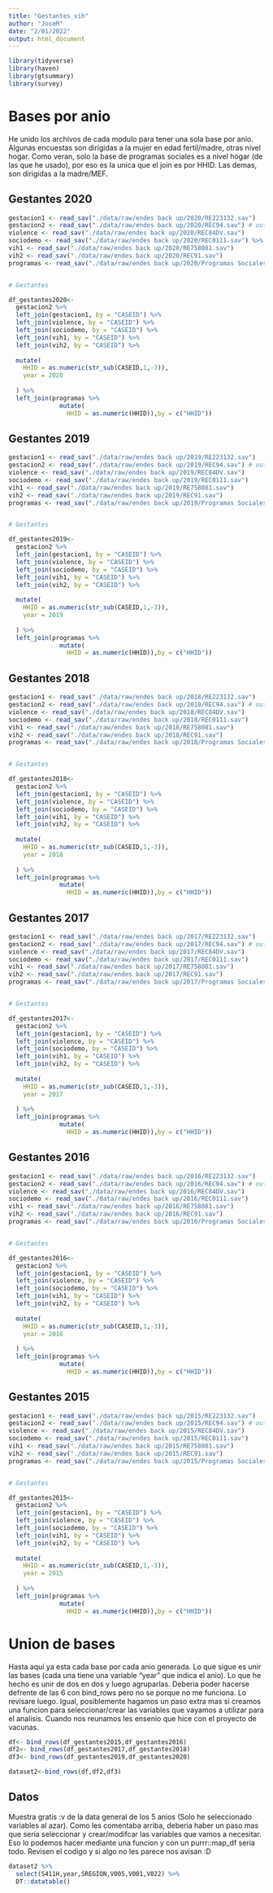 ```yaml
---
title: "Gestantes_vih"
author: "JoseM"
date: "2/01/2022"
output: html_document
---
```


```r

library(tidyverse)
library(haven)
library(gtsummary)
library(survey)

```

# Bases por anio
He unido los archivos de cada modulo para tener una sola base por anio. Algunas encuestas son dirigidas a la mujer en edad fertil/madre, otras nivel hogar. Como veran, solo la base de programas sociales es a nivel hogar (de las que he usado), por eso es la unica que el join es por HHID. Las demas, son dirigidas a la madre/MEF. 

## Gestantes 2020

```r
gestacion1 <- read_sav("./data/raw/endes back up/2020/RE223132.sav")
gestacion2 <- read_sav("./data/raw/endes back up/2020/REC94.sav") # outcome # id
violence <- read_sav("./data/raw/endes back up/2020/REC84DV.sav")
sociodemo <- read_sav("./data/raw/endes back up/2020/REC0111.sav") %>% select(-NCONGLOME)
vih1 <- read_sav("./data/raw/endes back up/2020/RE758081.sav")
vih2 <- read_sav("./data/raw/endes back up/2020/REC91.sav")
programas <- read_sav("./data/raw/endes back up/2020/Programas Sociales x Hogar.sav") ## id


# Gestantes

df_gestantes2020<-
  gestacion2 %>% 
  left_join(gestacion1, by = "CASEID") %>% 
  left_join(violence, by = "CASEID") %>% 
  left_join(sociodemo, by = "CASEID") %>%
  left_join(vih1, by = "CASEID") %>% 
  left_join(vih2, by = "CASEID") %>%
  
  mutate(
    HHID = as.numeric(str_sub(CASEID,1,-3)),
    year = 2020
    
  ) %>% 
  left_join(programas %>% 
              mutate(
                HHID = as.numeric(HHID)),by = c("HHID"))


```

## Gestantes 2019
```r
gestacion1 <- read_sav("./data/raw/endes back up/2019/RE223132.sav")
gestacion2 <- read_sav("./data/raw/endes back up/2019/REC94.sav") # outcome # id
violence <- read_sav("./data/raw/endes back up/2019/REC84DV.sav")
sociodemo <- read_sav("./data/raw/endes back up/2019/REC0111.sav")
vih1 <- read_sav("./data/raw/endes back up/2019/RE758081.sav")
vih2 <- read_sav("./data/raw/endes back up/2019/REC91.sav")
programas <- read_sav("./data/raw/endes back up/2019/Programas Sociales x Hogar.sav") ## id


# Gestantes

df_gestantes2019<-
  gestacion2 %>% 
  left_join(gestacion1, by = "CASEID") %>% 
  left_join(violence, by = "CASEID") %>% 
  left_join(sociodemo, by = "CASEID") %>%
  left_join(vih1, by = "CASEID") %>% 
  left_join(vih2, by = "CASEID") %>%
  
  mutate(
    HHID = as.numeric(str_sub(CASEID,1,-3)),
    year = 2019
    
  ) %>% 
  left_join(programas %>% 
              mutate(
                HHID = as.numeric(HHID)),by = c("HHID"))


```

## Gestantes 2018
```r
gestacion1 <- read_sav("./data/raw/endes back up/2018/RE223132.sav")
gestacion2 <- read_sav("./data/raw/endes back up/2018/REC94.sav") # outcome # id
violence <- read_sav("./data/raw/endes back up/2018/REC84DV.sav")
sociodemo <- read_sav("./data/raw/endes back up/2018/REC0111.sav")
vih1 <- read_sav("./data/raw/endes back up/2018/RE758081.sav")
vih2 <- read_sav("./data/raw/endes back up/2018/REC91.sav")
programas <- read_sav("./data/raw/endes back up/2018/Programas Sociales x Hogar.sav") ## id


# Gestantes

df_gestantes2018<-
  gestacion2 %>% 
  left_join(gestacion1, by = "CASEID") %>% 
  left_join(violence, by = "CASEID") %>% 
  left_join(sociodemo, by = "CASEID") %>%
  left_join(vih1, by = "CASEID") %>% 
  left_join(vih2, by = "CASEID") %>%
  
  mutate(
    HHID = as.numeric(str_sub(CASEID,1,-3)),
    year = 2018
    
  ) %>% 
  left_join(programas %>% 
              mutate(
                HHID = as.numeric(HHID)),by = c("HHID"))


```


## Gestantes 2017
```r
gestacion1 <- read_sav("./data/raw/endes back up/2017/RE223132.sav")
gestacion2 <- read_sav("./data/raw/endes back up/2017/REC94.sav") # outcome # id
violence <- read_sav("./data/raw/endes back up/2017/REC84DV.sav")
sociodemo <- read_sav("./data/raw/endes back up/2017/REC0111.sav")
vih1 <- read_sav("./data/raw/endes back up/2017/RE758081.sav")
vih2 <- read_sav("./data/raw/endes back up/2017/REC91.sav")
programas <- read_sav("./data/raw/endes back up/2017/Programas Sociales x Hogar.sav") ## id


# Gestantes

df_gestantes2017<-
  gestacion2 %>% 
  left_join(gestacion1, by = "CASEID") %>% 
  left_join(violence, by = "CASEID") %>% 
  left_join(sociodemo, by = "CASEID") %>%
  left_join(vih1, by = "CASEID") %>% 
  left_join(vih2, by = "CASEID") %>%
  
  mutate(
    HHID = as.numeric(str_sub(CASEID,1,-3)),
    year = 2017
    
  ) %>% 
  left_join(programas %>% 
              mutate(
                HHID = as.numeric(HHID)),by = c("HHID"))


```

## Gestantes 2016
```r
gestacion1 <- read_sav("./data/raw/endes back up/2016/RE223132.sav")
gestacion2 <- read_sav("./data/raw/endes back up/2016/REC94.sav") # outcome # id
violence <- read_sav("./data/raw/endes back up/2016/REC84DV.sav")
sociodemo <- read_sav("./data/raw/endes back up/2016/REC0111.sav")
vih1 <- read_sav("./data/raw/endes back up/2016/RE758081.sav")
vih2 <- read_sav("./data/raw/endes back up/2016/REC91.sav")
programas <- read_sav("./data/raw/endes back up/2016/Programas Sociales x Hogar.sav") ## id


# Gestantes

df_gestantes2016<-
  gestacion2 %>% 
  left_join(gestacion1, by = "CASEID") %>% 
  left_join(violence, by = "CASEID") %>% 
  left_join(sociodemo, by = "CASEID") %>%
  left_join(vih1, by = "CASEID") %>% 
  left_join(vih2, by = "CASEID") %>%
  
  mutate(
    HHID = as.numeric(str_sub(CASEID,1,-3)),
    year = 2016
    
  ) %>% 
  left_join(programas %>% 
              mutate(
                HHID = as.numeric(HHID)),by = c("HHID"))


```


## Gestantes 2015
```r
gestacion1 <- read_sav("./data/raw/endes back up/2015/RE223132.sav")
gestacion2 <- read_sav("./data/raw/endes back up/2015/REC94.sav") # outcome # id
violence <- read_sav("./data/raw/endes back up/2015/REC84DV.sav")
sociodemo <- read_sav("./data/raw/endes back up/2015/REC0111.sav")
vih1 <- read_sav("./data/raw/endes back up/2015/RE758081.sav")
vih2 <- read_sav("./data/raw/endes back up/2015/REC91.sav")
programas <- read_sav("./data/raw/endes back up/2015/Programas Sociales x Hogar.sav") ## id


# Gestantes

df_gestantes2015<-
  gestacion2 %>% 
  left_join(gestacion1, by = "CASEID") %>% 
  left_join(violence, by = "CASEID") %>% 
  left_join(sociodemo, by = "CASEID") %>%
  left_join(vih1, by = "CASEID") %>% 
  left_join(vih2, by = "CASEID") %>%
  
  mutate(
    HHID = as.numeric(str_sub(CASEID,1,-3)),
    year = 2015
    
  ) %>% 
  left_join(programas %>% 
              mutate(
                HHID = as.numeric(HHID)),by = c("HHID"))


```

# Union de bases

Hasta aqui ya esta cada base por cada anio generada. Lo que sigue es unir las bases (cada una tiene una variable "year" que indica el anio). Lo que he hecho es unir de dos en dos y luego agruparlas. Deberia poder hacerse defrente de las 6 con bind_rows pero no se porque no me funciona. Lo revisare luego. Igual, posiblemente hagamos un paso extra mas si creamos una funcion para seleccionar/crear las variables que vayamos a utilizar para el analisis. Cuando nos reunamos les ensenio que hice con el proyecto de vacunas. 

```r
df<- bind_rows(df_gestantes2015,df_gestantes2016)
df2<- bind_rows(df_gestantes2017,df_gestantes2018)
df3<- bind_rows(df_gestantes2019,df_gestantes2020)

dataset2<-bind_rows(df,df2,df3)

```

## Datos

Muestra gratis :v de la data general de los 5 anios (Solo he seleccionado variables al azar). Como les comentaba arriba, deberia haber un paso mas que seria seleccionar y crear/modifcar las variables que vamos a necesitar. Eso lo podemos hacer mediante una funcion y con un purrr::map_df seria todo. Revisen el codigo y si algo no les parece nos avisan :D
```r

dataset2 %>% 
  select(S411H,year,SREGION,V005,V001,V022) %>% 
  DT::datatable()
```

